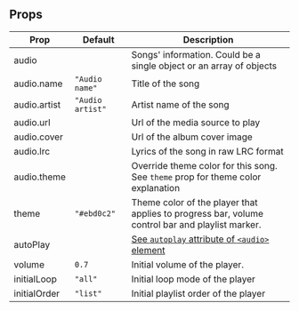 ## Props

| Prop         | Default          | Description                                                                                                                    |
| ------------ | ---------------- | ------------------------------------------------------------------------------------------------------------------------------ |
| audio        |                  | Songs' information. Could be a single object or an array of objects                                                            |
| audio.name   | `"Audio name"`   | Title of the song                                                                                                              |
| audio.artist | `"Audio artist"` | Artist name of the song                                                                                                        |
| audio.url    |                  | Url of the media source to play                                                                                                |
| audio.cover  |                  | Url of the album cover image                                                                                                   |
| audio.lrc    |                  | Lyrics of the song in raw LRC format                                                                                           |
| audio.theme  |                  | Override theme color for this song. See `theme` prop for theme color explanation                                               |
| theme        | `"#ebd0c2"`      | Theme color of the player that applies to progress bar, volume control bar and playlist marker.                                |
| autoPlay     |                  | [See `autoplay` attribute of `<audio>` element](https://developer.mozilla.org/en-US/docs/Web/HTML/Element/audio#attr-autoplay) |
| volume       | `0.7`            | Initial volume of the player.                                                                                                  |
| initialLoop  | `"all"`          | Initial loop mode of the player                                                                                                |
| initialOrder | `"list"`         | Initial playlist order of the player                                                                                           |
